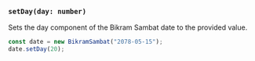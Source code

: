 ### `setDay(day: number)`

Sets the day component of the Bikram Sambat date to the provided value.

```jsx
const date = new BikramSambat("2078-05-15");
date.setDay(20);
```
